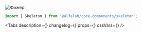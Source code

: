


<Meta
    title='Компоненты/Skeleton'
    component={Skeleton}
/>


<!-- Canvas -->

<Story name='Skeleton'>
    <div style={{
        width: 150,
        height: 150,
    }}>
        <Skeleton
            visible={ boolean('visible', true) }
            className={ text('className', '') }
            dataTestId={ text('dataTestId', '') }
            animate={ boolean('animate', true) }
        >
            <img
                width={ 150 }
                height={ 150 }
                alt="Фижер"
                src="https://rawgit.com/alfa-laboratory/arui-feather/master/logo.svg"
            />
        </Skeleton>
    </div>
</Story>


<!-- Docs -->

<ComponentHeader
    name='Skeleton'
    version={version}
    package='@alfalab/core-components/skeleton'
    stage={2}
/>

```jsx
import { Skeleton } from '@alfalab/core-components/skeleton';
```

<Tabs
    description={<Description />}
    changelog={<Changelog />}
    props={<Props of={Skeleton} />}
    cssVars={<CssVars css={styles} />}
/>
